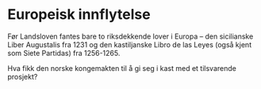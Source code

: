 
# Europeisk innflytelse

Før Landsloven fantes bare to riksdekkende lover i Europa – den sicilianske Liber Augustalis fra 1231 og den kastiljanske Libro de las Leyes (også kjent som Siete Partidas) fra 1256-1265. 

Hva fikk den norske kongemakten til å gi seg i kast med et tilsvarende prosjekt? 

<Work id="ubb-ms-0791-b" />
